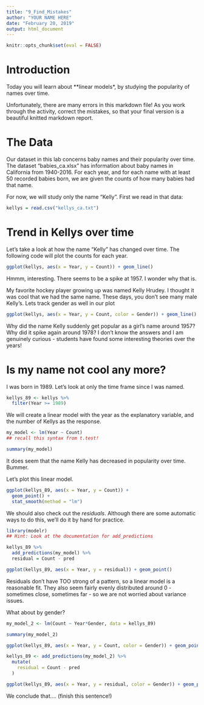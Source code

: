 ---
title: "9_Find_Mistakes"
author: "YOUR NAME HERE"
date: "February 20, 2019"
output: html_document
---

```{r setup, include=FALSE}
knitr::opts_chunk$set(eval = FALSE)
```

# Introduction

Today you will learn about **linear models*, by studying the popularity of names over time.

Unfortunately, there are many errors in this markdown file!  As you work through the activity, correct the mistakes, so that your final version is a beautiful knitted markdown report.

# The Data

Our dataset in this lab concerns baby names and their popularity over time.  The dataset "babies_ca.xlsx" has information about baby names in California from 1940-2016.  For each year, and for each name with at least 50 recorded babies born, we are given the counts of how many babies had that name. 

For now, we will study only the name "Kelly".  First we read in that data:

```{r, include = FALSE}

kellys = read.csv("kellys_ca.txt")

```


# Trend in Kellys over time

Let's take a look at how the name "Kelly" has changed over time.  The following code will plot the counts for each year.

```{r plot}

ggplot(kellys, aes(x = Year, y = Count)) + geom_line()

```

Hmmm, interesting.  There seems to be a spike at 1957.  I wonder why that is.

My favorite hockey player growing up was named Kelly Hrudey.  I thought it was cool that we had the same name.  These days, you don't see many male Kelly's.  Lets track gender as well in our plot

```{r plot}

ggplot(kellys, aes(x = Year, y = Count, color = Gender)) + geom_line()

```

Why did the name Kelly suddenly get popular as a girl's name around 1957?  Why did it spike again around 1978?  I don't know the answers and I am genuinely curious - students have found some interesting theories over the years!

# Is my name not cool any more?

I was born in 1989.  Let's look at only the time frame since I was named.

```{r filter}
kellys_89 <- kellys %>%
  filter(Year >= 1989)
```

We will create a linear model with the year as the explanatory variable, and the number of Kellys as the response.

```{r model, echo = FALSE}
my_model <- lm(Year ~ Count)
## recall this syntax from t.test!

summary(my_model)
```

It does seem that the name Kelly has decreased in popularity over time.  Bummer.

Let's plot this linear model.

```{r plot}

ggplot(kellys_89, aes(x = Year, y = Count)) +
  geom_point() + 
  stat_smooth(method = "lm")

```

We should also check out the *residuals*.  Although there are some automatic ways to do this, we'll do it by hand for practice.

```{r residuals}
library(modelr)
## Hint: Look at the documentation for add_predictions

kellys_89 %>%
  add_predictions(my_model) %>%
  residual = Count - pred

ggplot(kellys_89, aes(x = Year, y = residual)) + geom_point()
```

Residuals don't have TOO strong of a pattern, so a linear model is a reasonable fit.  They also seem fairly evenly distributed around 0 - sometimes close, sometimes far - so we are not worried about variance issues.

What about by gender?

```{r gender model}
my_model_2 <- lm(Count ~ Year*Gender, data = kellys_89)

summary(my_model_2)

ggplot(kellys_89, aes(x = Year, y = Count, color = Gender)) + geom_point() + stat_smooth(method = "lm")

kellys_89 <- add_predictions(my_model_2) %>%
  mutate(
    residual = Count - pred
  )

ggplot(kellys_89, aes(x = Year, y = residual, color = Gender)) + geom_point()
```


We conclude that....  (finish this sentence!)

